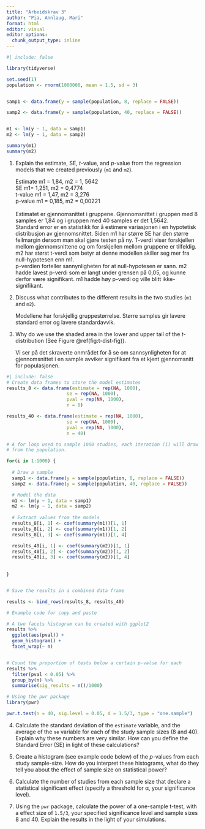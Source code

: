 ```yaml
---
title: "Arbeidskrav 3"
author: "Pia, Annlaug, Mari"
format: html
editor: visual
editor_options: 
  chunk_output_type: inline
---
```


```r
#| include: false

library(tidyverse)

set.seed(1)
population <- rnorm(1000000, mean = 1.5, sd = 3)


samp1 <- data.frame(y = sample(population, 8, replace = FALSE))

samp2 <- data.frame(y = sample(population, 40, replace = FALSE))


m1 <- lm(y ~ 1, data = samp1)
m2 <- lm(y ~ 1, data = samp2)

summary(m1)
summary(m2)
```

1.  Explain the estimate, SE, *t*-value, and *p*-value from the regression models that we created previously (`m1` and `m2`).

    Estimate m1 = 1,84, m2 = 1, 5642\
    SE m1= 1,251, m2 = 0,4774\
    t-value m1 = 1,47, m2 = 3,276\
    p-value m1 = 0,185, m2 = 0,00221\
    \
    Estimatet er gjennomsnittet i gruppene. Gjennomsnittet i gruppen med 8 samples er 1,84 og i gruppen med 40 samples er det 1,5642. \
    Standard error er en statistikk for å estimere variasjonen i en hypotetisk distribusjon av gjennomsnittet. Siden m1 har større SE har den større feilmargin dersom man skal gjøre testen på ny. T-verdi viser forskjellen mellom gjennomsnittene og om forskjellen mellom gruppene er tilfeldig. m2 har størst t-verdi som betyr at denne modellen skiller seg mer fra null-hypotesen enn m1. \
    p-verdien forteller sannynligheten for at null-hypotesen er sann. m2 hadde lavest p-verdi som er langt under grensen på 0,05, og kunne derfor være signifikant. m1 hadde høy p-verdi og ville blitt ikke-signifikant.

2.  Discuss what contributes to the different results in the two studies (`m1` and `m2`).

    Modellene har forskjellig gruppestørrelse. Større samples gir lavere standard error og lavere standardavvik.

3.  Why do we use the shaded area in the lower and upper tail of the *t*-distribution (See Figure \@ref(fig:t-dist-fig)).

    Vi ser på det skraverte onmrådet for å se om sannsynligheten for at gjennomsnittet i en sample avviker signifikant fra et kjent gjennomsnitt for populasjonen.

```r
#| include: false
# Create data frames to store the model estimates
results_8 <- data.frame(estimate = rep(NA, 1000), 
                      se = rep(NA, 1000), 
                      pval = rep(NA, 1000), 
                      n = 8)  

results_40 <- data.frame(estimate = rep(NA, 1000), 
                      se = rep(NA, 1000), 
                      pval = rep(NA, 1000), 
                      n = 40)

# A for loop used to sample 1000 studies, each iteration (i) will draw a new sample
# from the population. 

for(i in 1:1000) {
  
  # Draw a sample 
  samp1 <- data.frame(y = sample(population, 8, replace = FALSE))
  samp2 <- data.frame(y = sample(population, 40, replace = FALSE))

  # Model the data
  m1 <- lm(y ~ 1, data = samp1)
  m2 <- lm(y ~ 1, data = samp2)
  
  # Extract values from the models
  results_8[i, 1] <- coef(summary(m1))[1, 1]
  results_8[i, 2] <- coef(summary(m1))[1, 2]
  results_8[i, 3] <- coef(summary(m1))[1, 4]

  results_40[i, 1] <- coef(summary(m2))[1, 1]
  results_40[i, 2] <- coef(summary(m2))[1, 2]
  results_40[i, 3] <- coef(summary(m2))[1, 4]
  
  
}


# Save the results in a combined data frame

results <- bind_rows(results_8, results_40)

# Example code for copy and paste

# A two facets histogram can be created with ggplot2
results %>%
  ggplot(aes(pval)) + 
  geom_histogram() +
  facet_wrap(~ n)


# Count the proportion of tests below a certain p-value for each 
results %>%
  filter(pval < 0.05) %>%
  group_by(n) %>%
  summarise(sig_results = n()/1000)

# Using the pwr package
library(pwr)

pwr.t.test(n = 40, sig.level = 0.05, d = 1.5/3, type = "one.sample")
```

4.  Calculate the standard deviation of the `estimate` variable, and the average of the `se` variable for each of the study sample sizes (8 and 40). Explain why these numbers are very similar. How can you define the Standard Error (SE) in light of these calculations?

5.  Create a histogram (see example code below) of the *p*-values from each study sample-size. How do you interpret these histograms, what do they tell you about the effect of sample size on statistical power?

6.  Calculate the number of studies from each sample size that declare a statistical significant effect (specify a threshold for α, your significance level).

7.  Using the `pwr` package, calculate the power of a one-sample t-test, with a effect size of `1.5/3`, your specified significance level and sample sizes 8 and 40. Explain the results in the light of your simulations.
